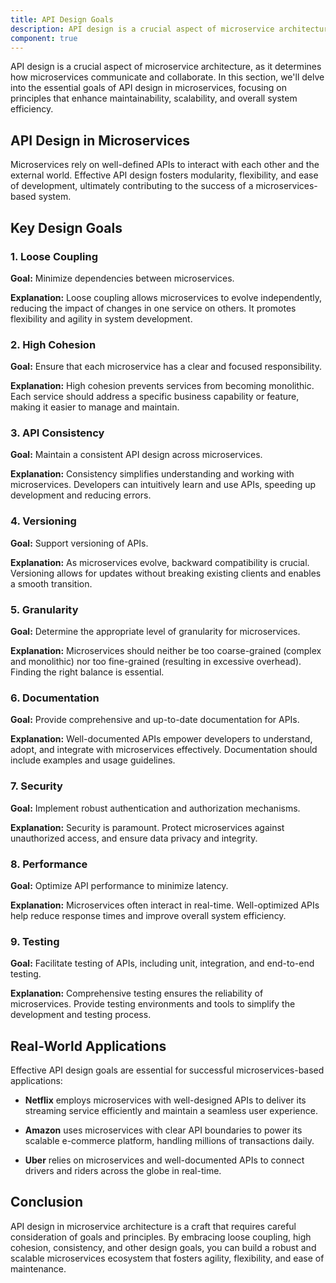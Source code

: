 ```yaml
---
title: API Design Goals
description: API design is a crucial aspect of microservice architecture, as it determines how microservices communicate and collaborate. In this section, we'll delve into the essential goals of API design in microservices, focusing on principles that enhance maintainability, scalability, and overall system efficiency.
component: true
---
```


API design is a crucial aspect of microservice architecture, as it determines how microservices communicate and collaborate. In this section, we'll delve into the essential goals of API design in microservices, focusing on principles that enhance maintainability, scalability, and overall system efficiency.

## API Design in Microservices

Microservices rely on well-defined APIs to interact with each other and the external world. Effective API design fosters modularity, flexibility, and ease of development, ultimately contributing to the success of a microservices-based system.

## Key Design Goals

### 1. Loose Coupling

**Goal:** Minimize dependencies between microservices.

**Explanation:** Loose coupling allows microservices to evolve independently, reducing the impact of changes in one service on others. It promotes flexibility and agility in system development.

### 2. High Cohesion

**Goal:** Ensure that each microservice has a clear and focused responsibility.

**Explanation:** High cohesion prevents services from becoming monolithic. Each service should address a specific business capability or feature, making it easier to manage and maintain.

### 3. API Consistency

**Goal:** Maintain a consistent API design across microservices.

**Explanation:** Consistency simplifies understanding and working with microservices. Developers can intuitively learn and use APIs, speeding up development and reducing errors.

### 4. Versioning

**Goal:** Support versioning of APIs.

**Explanation:** As microservices evolve, backward compatibility is crucial. Versioning allows for updates without breaking existing clients and enables a smooth transition.

### 5. Granularity

**Goal:** Determine the appropriate level of granularity for microservices.

**Explanation:** Microservices should neither be too coarse-grained (complex and monolithic) nor too fine-grained (resulting in excessive overhead). Finding the right balance is essential.

### 6. Documentation

**Goal:** Provide comprehensive and up-to-date documentation for APIs.

**Explanation:** Well-documented APIs empower developers to understand, adopt, and integrate with microservices effectively. Documentation should include examples and usage guidelines.

### 7. Security

**Goal:** Implement robust authentication and authorization mechanisms.

**Explanation:** Security is paramount. Protect microservices against unauthorized access, and ensure data privacy and integrity.

### 8. Performance

**Goal:** Optimize API performance to minimize latency.

**Explanation:** Microservices often interact in real-time. Well-optimized APIs help reduce response times and improve overall system efficiency.

### 9. Testing

**Goal:** Facilitate testing of APIs, including unit, integration, and end-to-end testing.

**Explanation:** Comprehensive testing ensures the reliability of microservices. Provide testing environments and tools to simplify the development and testing process.

## Real-World Applications

Effective API design goals are essential for successful microservices-based applications:

- **Netflix** employs microservices with well-designed APIs to deliver its streaming service efficiently and maintain a seamless user experience.

- **Amazon** uses microservices with clear API boundaries to power its scalable e-commerce platform, handling millions of transactions daily.

- **Uber** relies on microservices and well-documented APIs to connect drivers and riders across the globe in real-time.

## Conclusion

API design in microservice architecture is a craft that requires careful consideration of goals and principles. By embracing loose coupling, high cohesion, consistency, and other design goals, you can build a robust and scalable microservices ecosystem that fosters agility, flexibility, and ease of maintenance.
